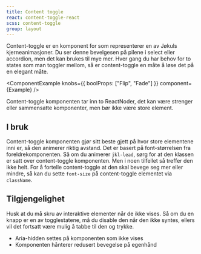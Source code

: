 ```yaml
---
title: Content toggle
react: content-toggle-react
scss: content-toggle
group: layout
---
```



<Ingress>
    Content-toggle er en komponent for som representerer en av Jøkuls kjerneanimasjoner. Du ser denne bevelgesen på
    pilene i select eller accordion, men det kan brukes til mye mer. Hver gang du har behov for to states som man
    toggler mellom, så er content-toggle en måte å løse det på en elegant måte.
</Ingress>

<ComponentExample knobs={{ boolProps: ["Flip", "Fade"] }} component={Example} />

Content-toggle komponenten tar inn to ReactNoder, det kan være strenger eller sammensatte komponenter, men bør ikke være store element.

## I bruk

Content-toggle komponenten gjør sitt beste gjett på hvor store elementene inni er, så den animerer riktig avstand. Det er basert på font-størrelsen fra foreldrekomponenten. Så om du animerer `jkl-lead`, sørg for at den klassen er satt over content-toggle komponenten. Men i noen tilfellet så treffer den ikke helt. For å fortelle content-toggle at den skal bevege seg mer eller mindre, så kan du sette `font-size` på content-toggle elementet via `className`.

## Tilgjengelighet

Husk at du må skru av interaktive elementer når de ikke vises. Så om du en knapp er en av togglestatene, må du disable den når den ikke syntes, ellers vil det fortsatt være mulig å tabbe til den og trykke.

-   Aria-hidden settes på komponenten som ikke vises
-   Komponenten hånterer redusert bevegelse på egenhånd
